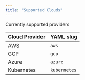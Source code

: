 ```yaml
---
title: "Supported Clouds"
---
```


Currently supported providers

| Cloud Provider | YAML slug |
| -------------- | --------- |
| AWS            | `aws`     |
| GCP            | `gcp`     |
| Azure    | `azure`  |
| Kubernetes | `kubernetes` |

